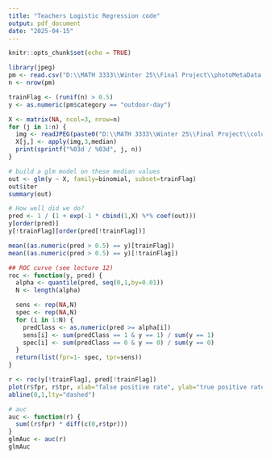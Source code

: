 ---
title: "Teachers Logistic Regression code"
output: pdf_document
date: "2025-04-15"
---

```{r setup, include=FALSE}
knitr::opts_chunk$set(echo = TRUE)
```


```{r }
library(jpeg)
pm <- read.csv("D:\\MATH 3333\\Winter 25\\Final Project\\photoMetaData.csv")
n <- nrow(pm)

trainFlag <- (runif(n) > 0.5)
y <- as.numeric(pm$category == "outdoor-day")

X <- matrix(NA, ncol=3, nrow=n)
for (j in 1:n) {
  img <- readJPEG(paste0("D:\\MATH 3333\\Winter 25\\Final Project\\columbiaImages\\columbiaImages\\",pm$name[j]))
  X[j,] <- apply(img,3,median)
  print(sprintf("%03d / %03d", j, n))
}


```


```{r }

# build a glm model on these median values
out <- glm(y ~ X, family=binomial, subset=trainFlag)
out$iter
summary(out)


```


```{r }
# How well did we do?
pred <- 1 / (1 + exp(-1 * cbind(1,X) %*% coef(out)))
y[order(pred)]
y[!trainFlag][order(pred[!trainFlag])]

mean((as.numeric(pred > 0.5) == y)[trainFlag])
mean((as.numeric(pred > 0.5) == y)[!trainFlag])


```

```{r}
## ROC curve (see lecture 12)
roc <- function(y, pred) {
  alpha <- quantile(pred, seq(0,1,by=0.01))
  N <- length(alpha)

  sens <- rep(NA,N)
  spec <- rep(NA,N)
  for (i in 1:N) {
    predClass <- as.numeric(pred >= alpha[i])
    sens[i] <- sum(predClass == 1 & y == 1) / sum(y == 1)
    spec[i] <- sum(predClass == 0 & y == 0) / sum(y == 0)
  }
  return(list(fpr=1- spec, tpr=sens))
}

r <- roc(y[!trainFlag], pred[!trainFlag])
plot(r$fpr, r$tpr, xlab="false positive rate", ylab="true positive rate", type="l")
abline(0,1,lty="dashed")

```


```{r}
# auc
auc <- function(r) {
  sum((r$fpr) * diff(c(0,r$tpr)))
}
glmAuc <- auc(r)
glmAuc

```




